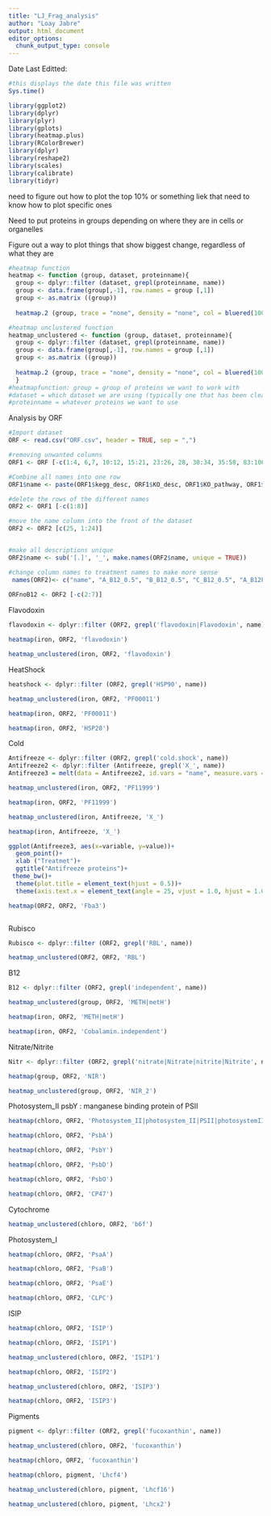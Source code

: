 ```yaml
---
title: "LJ_Frag_analysis"
author: "Loay Jabre"
output: html_document
editor_options: 
  chunk_output_type: console
---
```


Date Last Editted:    
```r
#this displays the date this file was written 
Sys.time()
```

```r
library(ggplot2)
library(dplyr)
library(plyr)
library(gplots)
library(heatmap.plus)
library(RColorBrewer)
library(dplyr)
library(reshape2)
library(scales)
library(calibrate)
library(tidyr)
```

need to figure out how to plot the top 10% or something liek that 
need to know how to plot specific ones 

Need to put proteins in groups depending on where they are in cells or organelles 

Figure out a way to plot things that show biggest change, regardless of what they are 

```r
#heatmap function
heatmap <- function (group, dataset, proteinname){
  group <- dplyr::filter (dataset, grepl(proteinname, name))
  group <- data.frame(group[,-1], row.names = group [,1])
  group <- as.matrix ((group))
  
  heatmap.2 (group, trace = "none", density = "none", col = bluered(100), cexRow = 0.8 , cexCol =0.7, margins = c(4,12), scale = "row")}

#heatmap unclustered function
heatmap_unclustered <- function (group, dataset, proteinname){
  group <- dplyr::filter (dataset, grepl(proteinname, name))
  group <- data.frame(group[,-1], row.names = group [,1])
  group <- as.matrix ((group))
  
  heatmap.2 (group, trace = "none", density = "none", col = bluered(100), cexRow = 0.8 , cexCol =1, margins = c(8,9), scale = "row" , dendrogram = 'none',  Colv = FALSE, Rowv = FALSE)
  }
#heatmapfunction: group = group of proteins we want to work with
#dataset = which dataset we are using (typically one that has been cleaned)
#proteinname = whatever proteins we want to use
```

Analysis by ORF   
```r
#Import dataset
ORF <- read.csv("ORF.csv", header = TRUE, sep = ",")

#removing unwanted columns
ORF1 <- ORF [-c(1:4, 6,7, 10:12, 15:21, 23:26, 28, 30:34, 35:58, 83:106) ]

#Combine all names into one row 
ORF1$name <- paste(ORF1$kegg_desc, ORF1$KO_desc, ORF1$KO_pathway, ORF1$KOG_desc, ORF1$KOG_class, ORF1$best_hit_annotation, ORF1$PFams_desc, ORF1$TIGRFams_desc)

#delete the rows of the different names
ORF2 <- ORF1 [-c(1:8)]

#move the name column into the front of the dataset
ORF2 <- ORF2 [c(25, 1:24)]


#make all descriptions unique
ORF2$name <- sub('[.]', '_', make.names(ORF2$name, unique = TRUE))

#change column names to treatment names to make more sense 
 names(ORF2)<- c("name", "A_B12_0.5", "B_B12_0.5", "C_B12_0.5", "A_B12Fe_0.5", "B_B12Fe_0.5", "C_B12Fe_0.5", "A_0.5", "B_0.5", "C_0.5", "A_Fe_0.5", "B_Fe_0.5", "C_Fe_0.5", "A_3", "B_3", "C_3", "A_Fe_3", "B_Fe_3", "C_Fe_3","A_6", "B_6", "C_6", "A_Fe_6", "B_Fe_6", "C_Fe_6")
 
ORFnoB12 <- ORF2 [-c(2:7)]
```

Flavodoxin
```r

flavodoxin <- dplyr::filter (ORF2, grepl('flavodoxin|Flavodoxin', name))

heatmap(iron, ORF2, 'flavodoxin')

heatmap_unclustered(iron, ORF2, 'flavodoxin') 

```


HeatShock
```r

heatshock <- dplyr::filter (ORF2, grepl('HSP90', name))

heatmap_unclustered(iron, ORF2, 'PF00011')

heatmap(iron, ORF2, 'PF00011')

heatmap(iron, ORF2, 'HSP20')
```



Cold
```r
Antifreeze <- dplyr::filter (ORF2, grepl('cold.shock', name))
Antifreeze2 <- dplyr::filter (Antifreeze, grepl('X_', name))
Antifreeze3 = melt(data = Antifreeze2, id.vars = "name", measure.vars = c(2:25))

heatmap_unclustered(iron, ORF2, 'PF11999')

heatmap(iron, ORF2, 'PF11999')

heatmap_unclustered(iron, Antifreeze, 'X_')

heatmap(iron, Antifreeze, 'X_')

ggplot(Antifreeze3, aes(x=variable, y=value))+
  geom_point()+
  xlab ("Treatmet")+
  ggtitle("Antifreeze proteins")+
 theme_bw()+
  theme(plot.title = element_text(hjust = 0.5))+
  theme(axis.text.x = element_text(angle = 25, vjust = 1.0, hjust = 1.0))

heatmap(ORF2, ORF2, 'Fba3')



```

Rubisco
```r

Rubisco <- dplyr::filter (ORF2, grepl('RBL', name))

heatmap_unclustered(ORF2, ORF2, 'RBL')
```

B12
```r
B12 <- dplyr::filter (ORF2, grepl('independent', name))

heatmap_unclustered(group, ORF2, 'METH|metH')

heatmap(iron, ORF2, 'METH|metH')

heatmap(iron, ORF2, 'Cobalamin.independent')

```

Nitrate/Nitrite
```r
Nitr <- dplyr::filter (ORF2, grepl('nitrate|Nitrate|nitrite|Nitrite', name))

heatmap(group, ORF2, 'NIR')

heatmap_unclustered(group, ORF2, 'NIR_2')

```

Photosystem_II
psbY : manganese binding protein of PSII
```r
heatmap(chloro, ORF2, 'Photosystem_II|photosystem_II|PSII|photosystemII')

heatmap(chloro, ORF2, 'PsbA')

heatmap(chloro, ORF2, 'PsbY')

heatmap(chloro, ORF2, 'PsbD')

heatmap(chloro, ORF2, 'PsbO')

heatmap(chloro, ORF2, 'CP47')

```

Cytochrome
```r
heatmap_unclustered(chloro, ORF2, 'b6f')
```

Photosystem_I
```r
heatmap(chloro, ORF2, 'PsaA')

heatmap(chloro, ORF2, 'PsaB')

heatmap(chloro, ORF2, 'PsaE')

heatmap(chloro, ORF2, 'CLPC')

```

ISIP
```r

heatmap(chloro, ORF2, 'ISIP')

heatmap(chloro, ORF2, 'ISIP1')

heatmap_unclustered(chloro, ORF2, 'ISIP1')

heatmap(chloro, ORF2, 'ISIP2')

heatmap_unclustered(chloro, ORF2, 'ISIP3')

heatmap(chloro, ORF2, 'ISIP3')


```

Pigments
```r

pigment <- dplyr::filter (ORF2, grepl('fucoxanthin', name))

heatmap_unclustered(chloro, ORF2, 'fucoxanthin')

heatmap(chloro, ORF2, 'fucoxanthin')

heatmap(chloro, pigment, 'Lhcf4')

heatmap_unclustered(chloro, pigment, 'Lhcf16')

heatmap_unclustered(chloro, pigment, 'Lhcx2')

```
